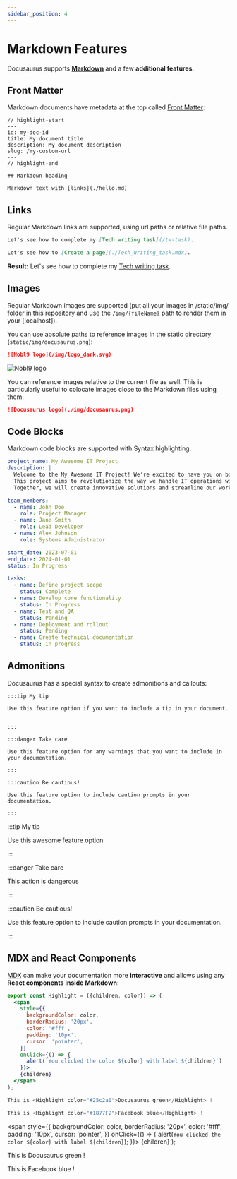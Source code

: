 ```yaml
---
sidebar_position: 4
---
```


# Markdown Features

Docusaurus supports **[Markdown](https://daringfireball.net/projects/markdown/syntax)** and a few **additional features**.

## Front Matter

Markdown documents have metadata at the top called [Front Matter](https://jekyllrb.com/docs/front-matter/):

```text title="my-doc.md"
// highlight-start
---
id: my-doc-id
title: My document title
description: My document description
slug: /my-custom-url
---
// highlight-end

## Markdown heading

Markdown text with [links](./hello.md)
```

## Links

Regular Markdown links are supported, using url paths or relative file paths.

```md
Let's see how to complete my [Tech writing task](/tw-task).
```

```md
Let's see how to [Create a page](./Tech_Writing_task.mdx).
```

**Result:** Let's see how to complete my [Tech writing task](/tw-task).

## Images

Regular Markdown images are supported (put all your images in /static/img/ folder in this repository and use the `/img/{fileName}` path to render them in your [localhost]).

You can use absolute paths to reference images in the static directory (`static/img/docusaurus.png`):

```md
![Nobl9 logo](/img/logo_dark.svg)
```

![Nobl9 logo](/img/logo_dark.svg)

You can reference images relative to the current file as well. This is particularly useful to colocate images close to the Markdown files using them:

```md
![Docusaurus logo](./img/docusaurus.png)
```

## Code Blocks

Markdown code blocks are supported with Syntax highlighting.

```yaml
project_name: My Awesome IT Project
description: |
  Welcome to the My Awesome IT Project! We're excited to have you on board.
  This project aims to revolutionize the way we handle IT operations within our organization.
  Together, we will create innovative solutions and streamline our workflows.

team_members:
  - name: John Doe
    role: Project Manager
  - name: Jane Smith
    role: Lead Developer
  - name: Alex Johnson
    role: Systems Administrator

start_date: 2023-07-01
end_date: 2024-01-01
status: In Progress

tasks:
  - name: Define project scope
    status: Complete
  - name: Develop core functionality
    status: In Progress
  - name: Test and QA
    status: Pending
  - name: Deployment and rollout
    status: Pending
  - name: Create technical documentation
    status: in progress
```

## Admonitions

Docusaurus has a special syntax to create admonitions and callouts:

```text
:::tip My tip

Use this feature option if you want to include a tip in your document.


:::

:::danger Take care

Use this feature option for any warnings that you want to include in your documentation.

:::

:::caution Be cautious!

Use this feature option to include caution prompts in your documentation.

:::

```
:::tip My tip

Use this awesome feature option

:::

:::danger Take care

This action is dangerous

:::

:::caution Be cautious!

Use this feature option to include caution prompts in your documentation.

:::

## MDX and React Components

[MDX](https://mdxjs.com/) can make your documentation more **interactive** and allows using any **React components inside Markdown**:

```jsx
export const Highlight = ({children, color}) => (
  <span
    style={{
      backgroundColor: color,
      borderRadius: '20px',
      color: '#fff',
      padding: '10px',
      cursor: 'pointer',
    }}
    onClick={() => {
      alert(`You clicked the color ${color} with label ${children}`)
    }}>
    {children}
  </span>
);

This is <Highlight color="#25c2a0">Docusaurus green</Highlight> !

This is <Highlight color="#1877F2">Facebook blue</Highlight> !
```

  <span
    style={{
      backgroundColor: color,
      borderRadius: '20px',
      color: '#fff',
      padding: '10px',
      cursor: 'pointer',
    }}
    onClick={() => {
      alert(`You clicked the color ${color} with label ${children}`);
    }}>
    {children}
  </span>
);

This is <Highlight color="#25c2a0">Docusaurus green</Highlight> !

This is <Highlight color="#1877F2">Facebook blue</Highlight> !
